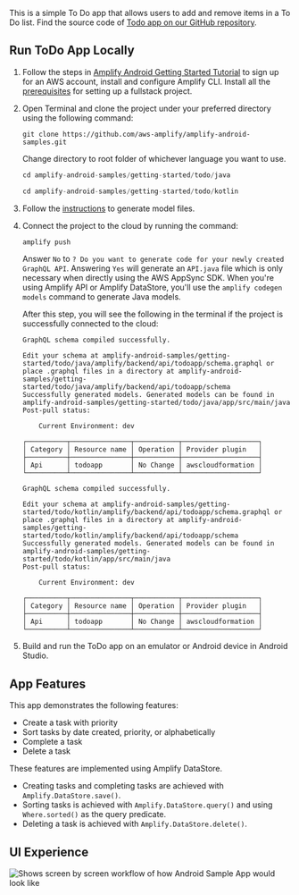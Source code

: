 
This is a simple To Do app that allows users to add and remove items in a To Do list. Find the source code of [Todo app on our GitHub repository](https://github.com/aws-amplify/amplify-android-samples/tree/main/getting-started/todo).

## Run ToDo App Locally

1. Follow the steps in [Amplify Android Getting Started Tutorial](/start/) to sign up for an AWS account, install and configure Amplify CLI. Install all the [prerequisites](/start/getting-started/installation/) for setting up a fullstack project.

2. Open Terminal and clone the project under your preferred directory using the following command:

   ```
   git clone https://github.com/aws-amplify/amplify-android-samples.git
   ```

   Change directory to root folder of whichever language you want to use.

   <BlockSwitcher>
   <Block name="Java">

   ```java
   cd amplify-android-samples/getting-started/todo/java
   ```

   </Block>
   <Block name="Kotlin">

   ```kotlin
   cd amplify-android-samples/getting-started/todo/kotlin
   ```

  </Block>
  </BlockSwitcher>

3. Follow the [instructions](/start/getting-started/generate-model) to generate model files.

4. Connect the project to the cloud by running the command:

   ```bash
   amplify push
   ```

   Answer `No` to `? Do you want to generate code for your newly created GraphQL API`. Answering `Yes` will generate an `API.java` file which is only necessary when directly using the AWS AppSync SDK. When you're using Amplify API or Amplify DataStore, you'll use the `amplify codegen models` command to generate Java models.

   After this step, you will see the following in the terminal if the project is successfully connected to the cloud:

   <BlockSwitcher>
   <Block name="Java">

   ```
   GraphQL schema compiled successfully.

   Edit your schema at amplify-android-samples/getting-started/todo/java/amplify/backend/api/todoapp/schema.graphql or place .graphql files in a directory at amplify-android-samples/getting-started/todo/java/amplify/backend/api/todoapp/schema
   Successfully generated models. Generated models can be found in amplify-android-samples/getting-started/todo/java/app/src/main/java
   Post-pull status:

       Current Environment: dev

   ┌──────────┬───────────────┬───────────┬───────────────────┐
   │ Category │ Resource name │ Operation │ Provider plugin   │
   ├──────────┼───────────────┼───────────┼───────────────────┤
   │ Api      │ todoapp       │ No Change │ awscloudformation │
   └──────────┴───────────────┴───────────┴───────────────────┘

   ```

   </Block>
   <Block name="Kotlin">

   ```
   GraphQL schema compiled successfully.

   Edit your schema at amplify-android-samples/getting-started/todo/kotlin/amplify/backend/api/todoapp/schema.graphql or place .graphql files in a directory at amplify-android-samples/getting-started/todo/kotlin/amplify/backend/api/todoapp/schema
   Successfully generated models. Generated models can be found in amplify-android-samples/getting-started/todo/kotlin/app/src/main/java
   Post-pull status:

       Current Environment: dev

   ┌──────────┬───────────────┬───────────┬───────────────────┐
   │ Category │ Resource name │ Operation │ Provider plugin   │
   ├──────────┼───────────────┼───────────┼───────────────────┤
   │ Api      │ todoapp       │ No Change │ awscloudformation │
   └──────────┴───────────────┴───────────┴───────────────────┘

   ```
   </Block>
   </BlockSwitcher>

5. Build and run the ToDo app on an emulator or Android device in Android Studio.

## App Features

This app demonstrates the following features:
- Create a task with priority
- Sort tasks by date created, priority, or alphabetically
- Complete a task
- Delete a task

These features are implemented using Amplify DataStore.
- Creating tasks and completing tasks are achieved with `Amplify.DataStore.save()`.
- Sorting tasks is achieved with `Amplify.DataStore.query()` and using `Where.sorted()` as the query predicate.
- Deleting a task is achieved with `Amplify.DataStore.delete()`.

## UI Experience

![Shows screen by screen workflow of how Android Sample App would look like](/images/todo-app.png)
